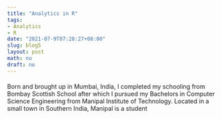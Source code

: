 ---
title: "Analytics in R"
tags:
- Analytics
- R
date: "2021-07-9T07:28:27+08:00"
slug: blog5
layout: post
math: no
draft: no
---
#### 

Born and brought up in Mumbai, India, I completed my schooling from Bombay Scottish School after which I pursued my Bachelors in Computer Science Engineering from Manipal Institute of Technology. Located in a small town in Southern India, Manipal is a student 